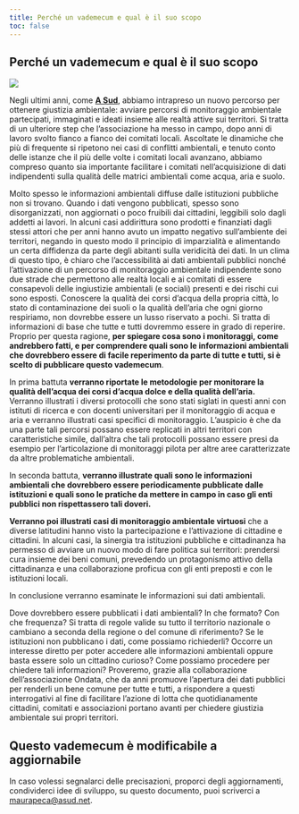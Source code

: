 ```yaml
---
title: Perché un vademecum e qual è il suo scopo
toc: false
---
```


## Perché un vademecum e qual è il suo scopo

![](imgs/cover.png){fig-alt="Come diventare sentinelle Ambientali. Guida pratica ad un progetto di monitoraggio ambientale partecipato."}

Negli ultimi anni, come [**A Sud**](https://asud.net/), abbiamo intrapreso un nuovo percorso per ottenere giustizia ambientale: avviare percorsi di monitoraggio ambientale partecipati, immaginati e ideati insieme alle realtà attive sui territori. Si tratta di un ulteriore step che l’associazione ha messo in campo, dopo anni di lavoro svolto fianco a fianco dei comitati locali. Ascoltate le dinamiche che più di frequente si ripetono nei casi di conflitti ambientali, e tenuto conto delle istanze che il più delle volte i comitati locali avanzano, abbiamo compreso quanto sia importante facilitare i comitati nell’acquisizione di dati indipendenti sulla qualità delle matrici ambientali come acqua, aria e suolo.

Molto spesso le informazioni ambientali diffuse dalle istituzioni pubbliche non si trovano. Quando i dati vengono pubblicati, spesso sono disorganizzati, non aggiornati o poco fruibili dai cittadini, leggibili solo dagli addetti ai lavori. In alcuni casi addirittura sono prodotti e finanziati dagli stessi attori che per anni hanno avuto un impatto negativo sull'ambiente dei territori, negando in questo modo il principio di imparzialità e alimentando un certa diffidenza da parte degli abitanti sulla veridicità dei dati. In un clima di questo tipo, è chiaro che l’accessibilità ai dati ambientali pubblici nonché l’attivazione di un percorso di monitoraggio ambientale indipendente sono due strade che permettono alle realtà locali e ai comitati di essere consapevoli delle ingiustizie ambientali (e sociali) presenti e dei rischi cui sono esposti. Conoscere la qualità dei corsi d'acqua della propria città, lo stato di contaminazione dei suoli o la qualità dell’aria che ogni giorno respiriamo, non dovrebbe essere un lusso riservato a pochi. Si tratta di informazioni di base che tutte e tutti dovremmo essere in grado di reperire. Proprio per questa ragione, **per spiegare cosa sono i monitoraggi, come andrebbero fatti, e per comprendere quali sono le informazioni ambientali che dovrebbero essere di facile reperimento da parte di tutte e tutti, si è scelto di pubblicare questo vademecum**.

In prima battuta **verranno riportate le metodologie per monitorare la qualità dell’acqua dei corsi d’acqua dolce e della qualità dell’aria.** Verranno illustrati i diversi protocolli che sono stati siglati in questi anni con istituti di ricerca e con docenti universitari per il monitoraggio di acqua e aria e verranno illustrati casi specifici di monitoraggio. L’auspicio è che da una parte tali percorsi possano essere replicati in altri territori con caratteristiche simile, dall’altra che tali protocolli possano essere presi da esempio per l’articolazione di monitoraggi pilota per altre aree caratterizzate da altre problematiche ambientali.

In seconda battuta, **verranno illustrate quali sono le informazioni ambientali che dovrebbero essere periodicamente pubblicate dalle istituzioni e quali sono le pratiche da mettere in campo in caso gli enti pubblici non rispettassero tali doveri.**

**Verranno poi illustrati casi di monitoraggio ambientale virtuosi** che a diverse latitudini hanno visto la partecipazione e l’attivazione di cittadine e cittadini. In alcuni casi, la sinergia tra istituzioni pubbliche e cittadinanza ha permesso di avviare un nuovo modo di fare politica sui territori: prendersi cura insieme dei beni comuni, prevedendo un protagonismo attivo della cittadinanza e una collaborazione proficua con gli enti preposti e con le istituzioni locali.

In conclusione verranno esaminate le informazioni sui dati ambientali.

Dove dovrebbero essere pubblicati i dati ambientali? In che formato? Con che frequenza? Si tratta di regole valide su tutto il territorio nazionale o cambiano a seconda della regione o del comune di riferimento? Se le istituzioni non pubblicano i dati, come possiamo richiederli? Occorre un interesse diretto per poter accedere alle informazioni ambientali oppure basta essere solo un cittadino curioso? Come possiamo procedere per chiedere tali informazioni? Proveremo, grazie alla collaborazione dell’associazione Ondata, che da anni promuove l'apertura dei dati pubblici per renderli un bene comune per tutte e tutti, a rispondere a questi interrogativi al fine di facilitare l’azione di lotta che quotidianamente cittadini, comitati e associazioni portano avanti per chiedere giustizia ambientale sui propri territori.

::: {.callout-tip}
## Questo vademecum è modificabile a aggiornabile

In caso volessi segnalarci delle precisazioni, proporci degli aggiornamenti, condividerci idee di sviluppo, su questo documento, puoi scriverci a [maurapeca@asud.net](mailto:maurapeca@asud.net).
:::
